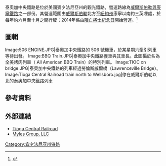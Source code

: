 {{expand|time=2014-10-06T04:28:04+00:00}}

{{Infobox SG rail
| railroad_name     = 泰奧加中央鐵路（Tioga Central）
| logo_filename     = TIOC FINAL.JPG
| logo_size         = 
| system_map        = 
| map_caption       = 
| marks             = 
| locale            = [[泰奧加縣_(賓夕法尼亞州)|泰奧加縣 (賓夕法尼亞州)]]
| start_year        = 1994
| end_year          = 營運中
| predecessor_line  = 
| successor_line    = 
| gauge             = 
| length            = {{convert|34|mi|km}}
| hq_city           = 賓夕法尼亞州{{tsl|en|Exton, Pennsylvania|埃克斯頓}}
}}
泰奧加中央鐵路是位於美國賓夕法尼亞州的觀光鐵路，營運路線為[[威爾斯伯勒與康寧鐵路|威爾斯伯勒與康寧鐵路]]之一部份。其營運範圍由[[威爾斯伯勒_(賓夕法尼亞州)|威爾斯伯勒]]北方至[[紐約州|紐約州]]康寧以南約三英哩處，於每年約六月至十月之間行駛；2014年係由[[陣亡將士紀念日|陣亡將士紀念日]]開始營運。<ref>{{cite web |url=http://www.tiogacentral.com/about.cfm |title=存档副本 |accessdate=2014-10-07 |deadurl=yes |archiveurl=https://web.archive.org/web/20141008081212/http://www.tiogacentral.com/about.cfm |archivedate=2014-10-08 }}</ref>
==圖輯==
<gallery mode=packed>
Image:506 ENGINE.JPG|泰奧加中央鐵路的 506 號機車，於某星期六牽引列車等待出發。
Image:BBQ Train.JPG|泰奧加中央鐵路餐車與其車長。此圖攝於名為全美烤肉列車（ All American BBQ Train）的特別列車。
Image:TIOC on bridge.JPG|泰奧加中央鐵路的列車經過勞倫斯威爾橋（Lawrenceville Bridge）。
Image:Tioga Central Railroad train north to Wellsboro.jpg|停在威爾斯伯勒以北的泰奧加中央鐵路列車
</gallery>
<!--
==使用車輛==
*14—An [[ALCO_S-2|ALCO S-2]].  Built in 1947 in Schenectady, NY.  #14 is a turbo-charged 6-cylinder, 1000 horsepower, 539 motor unit with Blunt trucks and friction bearings.  It was acquired by the Tioga Central Railroad in 1984 and is an active locomotive.
*47—An [[ALCO_RS-1|ALCO RS-1]].  Built in 1945 for Washington Terminal Company.  Became Amtrak #47 in 1984.  Purchased by Tioga Central Railroad in 1986.  Stored out of service, needs friction bearings, other repairs and restorations being considered to bring engine back into service.
*62—An ALCO RS-1.  Built in 1950, is a turbo-charged 6-cylinder, {{convert|1000|hp}} unit with friction bearing trucks.  First used on the Washington Union Terminal Railroad in Washington, DC.  Purchased for service by the Wellsboro & Corning Railroad in 2007, and is an active locomotive.
*240—An ALCO RS-1.  Stored out of service.
*506—An [[ALCO_RS-3|ALCO RS-3]].  First built as an ALCO RS3 for the Delaware & Hudson RR in 1952.  Rebuilt in 1975 as an RS3U with a {{convert|2000|hp}}, turbo-charged V-12-cylinder unit with 26 brakes, dynamic brakes and GG bearings.  Acquired by the Tioga Central Railroad in 1989 and renumbered #506.  It is an active locomotive.
-->
==參考資料==
{{reflist}}

==外部連結==
{{commonscat|Tioga Central Railroad}}
*[http://www.Tiogacentral.com Tioga Central Railroad] {{Wayback|url=http://www.tiogacentral.com/ |date=20141007091916 }}
*[http://www.mylesgroup.net/ Myles Group, LLC] {{Wayback|url=http://www.mylesgroup.net/ |date=20141218034049 }}

{{coord missing|Pennsylvania}}

[[Category:宾夕法尼亚州铁路|Category:宾夕法尼亚州铁路]]